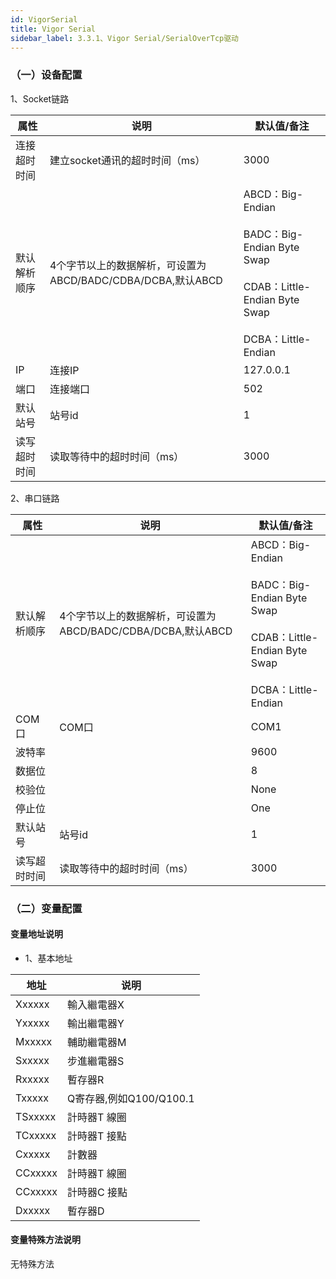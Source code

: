 ```yaml
---
id: VigorSerial
title: Vigor Serial
sidebar_label: 3.3.1、Vigor Serial/SerialOverTcp驱动
---
```

### （一）设备配置

1、Socket链路

| 属性           |  说明                    | 默认值/备注|
| ---------------| --------------------------| ---|
| 连接超时时间         | 建立socket通讯的超时时间（ms）                | 3000|
| 默认解析顺序         | 4个字节以上的数据解析，可设置为ABCD/BADC/CDBA/DCBA,默认ABCD |ABCD：Big-Endian<br></br>BADC：Big-Endian Byte Swap<br></br>CDAB：Little-Endian Byte Swap<br></br>DCBA：Little-Endian |
| IP         | 连接IP              | 127.0.0.1|
| 端口         | 连接端口              | 502|
| 默认站号         | 站号id            | 1|
| 读写超时时间         | 读取等待中的超时时间（ms）              | 3000|

2、串口链路

| 属性           |  说明                    | 默认值/备注|
| ---------------| --------------------------| ---|
| 默认解析顺序         | 4个字节以上的数据解析，可设置为ABCD/BADC/CDBA/DCBA,默认ABCD |ABCD：Big-Endian<br></br>BADC：Big-Endian Byte Swap<br></br>CDAB：Little-Endian Byte Swap<br></br>DCBA：Little-Endian |
| COM口         | COM口              | COM1|
| 波特率         |               | 9600|
| 数据位         |               | 8|
| 校验位         |               | None|
| 停止位         |               | One|
| 默认站号         | 站号id            | 1|
| 读写超时时间         | 读取等待中的超时时间（ms）              | 3000|

### （二）变量配置
#### 变量地址说明

- 1、基本地址

| 地址           | 说明                    |
| ---------------| --------------------------|
| Xxxxxx         |       輸入繼電器X             |
| Yxxxxx         |       輸出繼電器Y                |
| Mxxxxx         |       輔助繼電器M          |
| Sxxxxx         |      步進繼電器S            |
| Rxxxxx         |       暫存器R              |
| Txxxxx         |       Q寄存器,例如Q100/Q100.1              |
| TSxxxxx         |       計時器T 線圈           |
| TCxxxxx         |       計時器T 接點             |
| Cxxxxx         |       計數器              |
| CCxxxxx         |       計時器T 線圈               |
| CCxxxxx         |       計時器C 接點              |
| Dxxxxx         |      暫存器D              |


#### 变量特殊方法说明

无特殊方法